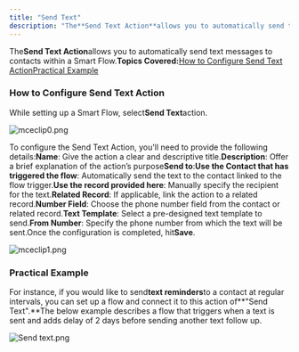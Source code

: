 ```yaml
---
title: "Send Text"
description: "The**Send Text Action**allows you to automatically send text messages to contacts within a Smart Flow.**Topics Covered:**[How to Configure Send Text A..."
---
```


The**Send Text Action**allows you to automatically send text messages to contacts within a Smart Flow.**Topics Covered:**[How to Configure Send Text Action](https://support.salesmate.io/hc/en-us/articles/38138168474905-Send-Text#h_01J8PQ813E12S14S3V87Q917SC)[Practical Example](https://support.salesmate.io/hc/en-us/articles/38138168474905-Send-Text#h_01J8PWVGSNCF991KHT1PCT9CYM)

### How to Configure Send Text Action

While setting up a Smart Flow, select**Send Text**action.

![mceclip0.png](./images/mceclip0-13.png)

To configure the Send Text Action, you'll need to provide the following details:**Name**: Give the action a clear and descriptive title.**Description**: Offer a brief explanation of the action’s purpose**Send to**:**Use the Contact that has triggered the flow**: Automatically send the text to the contact linked to the flow trigger.**Use the record provided here**: Manually specify the recipient for the text.**Related Record**: If applicable, link the action to a related record.**Number Field**: Choose the phone number field from the contact or related record.**Text Template**: Select a pre-designed text template to send.**From Number**: Specify the phone number from which the text will be sent.Once the configuration is completed, hit**Save**.

![mceclip1.png](./images/mceclip1-12.png)

### Practical Example

For instance, if you would like to send**text reminders**to a contact at regular intervals, you can set up a flow and connect it to this action of**"Send Text".**The below example describes a flow that triggers when a text is sent and adds delay of 2 days before sending another text follow up.

![Send text.png](./images/Practical-example-dialpad.png)
